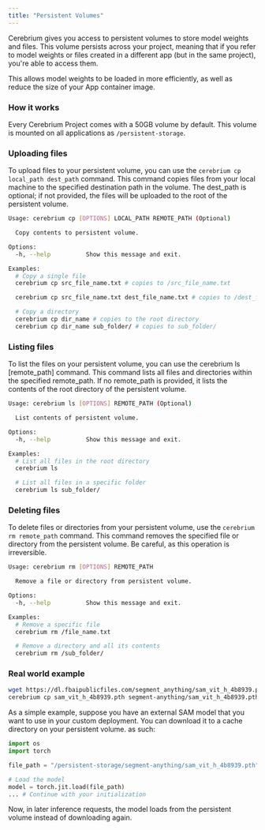 ```yaml
---
title: "Persistent Volumes"
---
```


Cerebrium gives you access to persistent volumes to store model weights and files.
This volume persists across your project, meaning that if
you refer to model weights or files created in a different app (but in the same project), you're able to access them.

This allows model weights to be loaded in more efficiently, as well as reduce the size of your App container image.

### How it works

Every Cerebrium Project comes with a 50GB volume by default. This volume is mounted on all applications as `/persistent-storage`.

### Uploading files

To upload files to your persistent volume, you can use the `cerebrium cp local_path dest_path` command. This command copies files from your local machine to the specified destination path in the volume. The dest_path is optional; if not provided, the files will be uploaded to the root of the persistent volume.

```bash
Usage: cerebrium cp [OPTIONS] LOCAL_PATH REMOTE_PATH (Optional)

  Copy contents to persistent volume.

Options:
  -h, --help          Show this message and exit.

Examples:
  # Copy a single file
  cerebrium cp src_file_name.txt # copies to /src_file_name.txt

  cerebrium cp src_file_name.txt dest_file_name.txt # copies to /dest_file_name.txt

  # Copy a directory
  cerebrium cp dir_name # copies to the root directory
  cerebrium cp dir_name sub_folder/ # copies to sub_folder/
```

### Listing files

To list the files on your persistent volume, you can use the cerebrium ls [remote_path] command. This command lists all files and directories within the specified remote_path. If no remote_path is provided, it lists the contents of the root directory of the persistent volume.

```bash
Usage: cerebrium ls [OPTIONS] REMOTE_PATH (Optional)

  List contents of persistent volume.

Options:
  -h, --help          Show this message and exit.

Examples:
  # List all files in the root directory
  cerebrium ls

  # List all files in a specific folder
  cerebrium ls sub_folder/
```

### Deleting files

To delete files or directories from your persistent volume, use the `cerebrium rm remote_path` command. This command removes the specified file or directory from the persistent volume. Be careful, as this operation is irreversible.

```bash
Usage: cerebrium rm [OPTIONS] REMOTE_PATH

  Remove a file or directory from persistent volume.

Options:
  -h, --help          Show this message and exit.

Examples:
  # Remove a specific file
  cerebrium rm /file_name.txt

  # Remove a directory and all its contents
  cerebrium rm /sub_folder/
```

### Real world example

```bash
wget https://dl.fbaipublicfiles.com/segment_anything/sam_vit_h_4b8939.pth
cerebrium cp sam_vit_h_4b8939.pth segment-anything/sam_vit_h_4b8939.pth
```

As a simple example, suppose you have an external SAM model that you want to use in your custom deployment. You can download it to a cache directory on your persistent volume.
as such:

```python
import os
import torch

file_path = "/persistent-storage/segment-anything/sam_vit_h_4b8939.pth"

# Load the model
model = torch.jit.load(file_path)
... # Continue with your initialization
```

Now, in later inference requests, the model loads from the persistent volume instead of downloading again.
